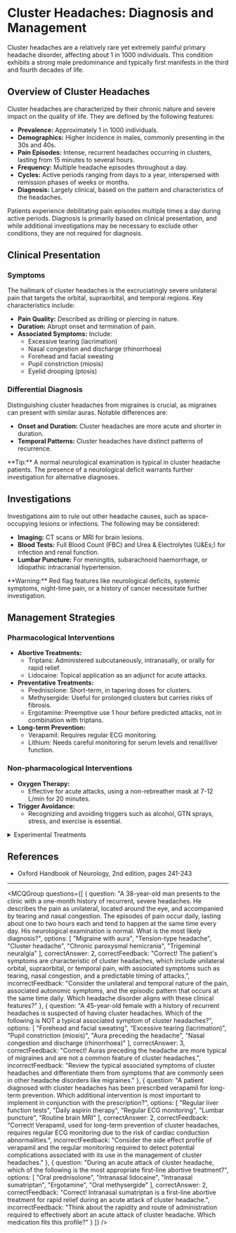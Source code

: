 
# Cluster Headaches: Diagnosis and Management

Cluster headaches are a relatively rare yet extremely painful primary headache disorder, affecting about 1 in 1000 individuals. This condition exhibits a strong male predominance and typically first manifests in the third and fourth decades of life.

## Overview of Cluster Headaches

Cluster headaches are characterized by their chronic nature and severe impact on the quality of life. They are defined by the following features:

- **Prevalence:** Approximately 1 in 1000 individuals.
- **Demographics:** Higher incidence in males, commonly presenting in the 30s and 40s.
- **Pain Episodes:** Intense, recurrent headaches occurring in clusters, lasting from 15 minutes to several hours.
- **Frequency:** Multiple headache episodes throughout a day.
- **Cycles:** Active periods ranging from days to a year, interspersed with remission phases of weeks or months.
- **Diagnosis:** Largely clinical, based on the pattern and characteristics of the headaches.

Patients experience debilitating pain episodes multiple times a day during active periods. Diagnosis is primarily based on clinical presentation, and while additional investigations may be necessary to exclude other conditions, they are not required for diagnosis.

## Clinical Presentation

### Symptoms

The hallmark of cluster headaches is the excruciatingly severe unilateral pain that targets the orbital, supraorbital, and temporal regions. Key characteristics include:

- **Pain Quality:** Described as drilling or piercing in nature.
- **Duration:** Abrupt onset and termination of pain.
- **Associated Symptoms:** Include:
  - Excessive tearing (lacrimation)
  - Nasal congestion and discharge (rhinorrhoea)
  - Forehead and facial sweating
  - Pupil constriction (miosis)
  - Eyelid drooping (ptosis)

### Differential Diagnosis

Distinguishing cluster headaches from migraines is crucial, as migraines can present with similar auras. Notable differences are:

- **Onset and Duration:** Cluster headaches are more acute and shorter in duration.
- **Temporal Patterns:** Cluster headaches have distinct patterns of recurrence.

<Callout emoji="💡">
**Tip:** A normal neurological examination is typical in cluster headache patients. The presence of a neurological deficit warrants further investigation for alternative diagnoses.
</Callout>

## Investigations

Investigations aim to rule out other headache causes, such as space-occupying lesions or infections. The following may be considered:

- **Imaging:** CT scans or MRI for brain lesions.
- **Blood Tests:** Full Blood Count (FBC) and Urea & Electrolytes (U&Es;) for infection and renal function.
- **Lumbar Puncture:** For meningitis, subarachnoid haemorrhage, or idiopathic intracranial hypertension.

<Callout emoji="⚠️">
**Warning:** Red flag features like neurological deficits, systemic symptoms, night-time pain, or a history of cancer necessitate further investigation.
</Callout>

## Management Strategies

### Pharmacological Interventions

- **Abortive Treatments:**
  - Triptans: Administered subcutaneously, intranasally, or orally for rapid relief.
  - Lidocaine: Topical application as an adjunct for acute attacks.
- **Preventative Treatments:**
  - Prednisolone: Short-term, in tapering doses for clusters.
  - Methysergide: Useful for prolonged clusters but carries risks of fibrosis.
  - Ergotamine: Preemptive use 1 hour before predicted attacks, not in combination with triptans.
- **Long-term Prevention:**
  - Verapamil: Requires regular ECG monitoring.
  - Lithium: Needs careful monitoring for serum levels and renal/liver function.

### Non-pharmacological Interventions

- **Oxygen Therapy:**
  - Effective for acute attacks, using a non-rebreather mask at 7-12 L/min for 20 minutes.
- **Trigger Avoidance:**
  - Recognizing and avoiding triggers such as alcohol, GTN sprays, stress, and exercise is essential.

<details>
<summary>Experimental Treatments</summary>

Some patients may explore experimental treatments like occipital nerve blocks or deep brain stimulation, although evidence for their effectiveness is limited.

</details>

## References

- Oxford Handbook of Neurology, 2nd edition, pages 241-243

---

<MCQGroup questions={[
  {
    question: "A 38-year-old man presents to the clinic with a one-month history of recurrent, severe headaches. He describes the pain as unilateral, located around the eye, and accompanied by tearing and nasal congestion. The episodes of pain occur daily, lasting about one to two hours each and tend to happen at the same time every day. His neurological examination is normal. What is the most likely diagnosis?",
    options: [
      "Migraine with aura",
      "Tension-type headache",
      "Cluster headache",
      "Chronic paroxysmal hemicrania",
      "Trigeminal neuralgia"
    ],
    correctAnswer: 2,
    correctFeedback: "Correct! The patient's symptoms are characteristic of cluster headaches, which include unilateral orbital, supraorbital, or temporal pain, with associated symptoms such as tearing, nasal congestion, and a predictable timing of attacks.",
    incorrectFeedback: "Consider the unilateral and temporal nature of the pain, associated autonomic symptoms, and the episodic pattern that occurs at the same time daily. Which headache disorder aligns with these clinical features?"
  },
  {
    question: "A 45-year-old female with a history of recurrent headaches is suspected of having cluster headaches. Which of the following is NOT a typical associated symptom of cluster headaches?",
    options: [
      "Forehead and facial sweating",
      "Excessive tearing (lacrimation)",
      "Pupil constriction (miosis)",
      "Aura preceding the headache",
      "Nasal congestion and discharge (rhinorrhoea)"
    ],
    correctAnswer: 3,
    correctFeedback: "Correct! Auras preceding the headache are more typical of migraines and are not a common feature of cluster headaches.",
    incorrectFeedback: "Review the typical associated symptoms of cluster headaches and differentiate them from symptoms that are commonly seen in other headache disorders like migraines."
  },
  {
    question: "A patient diagnosed with cluster headaches has been prescribed verapamil for long-term prevention. Which additional intervention is most important to implement in conjunction with the prescription?",
    options: [
      "Regular liver function tests",
      "Daily aspirin therapy",
      "Regular ECG monitoring",
      "Lumbar puncture",
      "Routine brain MRI"
    ],
    correctAnswer: 2,
    correctFeedback: "Correct! Verapamil, used for long-term prevention of cluster headaches, requires regular ECG monitoring due to the risk of cardiac conduction abnormalities.",
    incorrectFeedback: "Consider the side effect profile of verapamil and the regular monitoring required to detect potential complications associated with its use in the management of cluster headaches."
  },
  {
    question: "During an acute attack of cluster headache, which of the following is the most appropriate first-line abortive treatment?",
    options: [
      "Oral prednisolone",
      "Intranasal lidocaine",
      "Intranasal sumatriptan",
      "Ergotamine",
      "Oral methysergide"
    ],
    correctAnswer: 2,
    correctFeedback: "Correct! Intranasal sumatriptan is a first-line abortive treatment for rapid relief during an acute attack of cluster headache.",
    incorrectFeedback: "Think about the rapidity and route of administration required to effectively abort an acute attack of cluster headache. Which medication fits this profile?"
  }
]} />